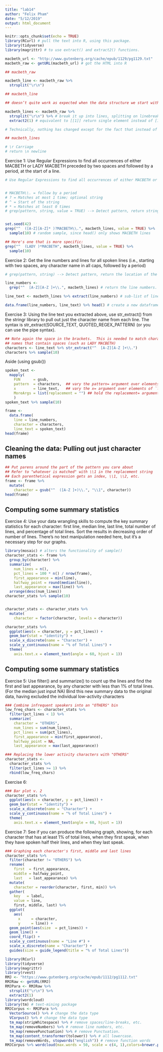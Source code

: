 ```yaml
---
title: "lab14"
author: "Felix Pham"
date: "5/12/2019"
output: html_document
---
```


```r
knitr::opts_chunk$set(echo = TRUE)
library(RCurl) # pull the text into R, using this package. 
library(tidyverse)
library(magrittr) # to use extract() and extract2() functions.

macbeth_url <- "http://www.gutenberg.org/cache/epub/1129/pg1129.txt"
macbeth_raw <- getURL(macbeth_url) # got the HTML into R

## macbeth_raw

macbeth_line <- macbeth_raw %>% 
  strsplit("\r\n")

## macbeth_line

## doesn’t quite work as expected when the data structure we start with is a list instead of a vector.

macbeth_lines <- macbeth_raw %>% 
  strsplit("\r\n") %>% # break it up into lines, splitting on linebreaks
  extract2(1) # equivalent to [[1]] return single element instead of [1] sub-list by using extract() extract2 mean 2 "[]".

# Technically, nothing has changed except for the fact that instead of it being a list of 1 "thing", now we extract the thing and make it stand on its own!

## macbeth_lines

# \r Carriage 
# return \n newline

```
Exercise 1: Use Regular Expressions to find all occurrences of either MACBETH or LADY MACBETH preceded by two spaces and followed by a period, at the start of a line.
```r
# Use Regular Expressions to find all occurrences of either MACBETH or LADY MACBETH preceded by two spaces and followed by a period, at the start of a line.


# MACBETH\\. = follow by a period
# ? = Matches at most 1 time; optional string
# ^ = Start of the string
# * = Matches at least 0 times
# grep(pattern, string, value = TRUE) --> Detect pattern, return string


set.seed(42)
grep("^  ([A-Z][A-Z]* )?MACBETH\\.", macbeth_lines, value = TRUE) %>% 
  sample(10) # random sample, since head() only shows MACBETH lines

```

```r

## Here's one that is more specific:
grep("^  (LADY )*MACBETH", macbeth_lines, value = TRUE) %>% 
  sample(10)

```
Exercise 2: Get the line numbers and lines for all spoken lines (i.e., starting with two spaces, any character name in all caps, followed by a period)

```r

# grep(pattern, string) --> Detect pattern, return the location of the string

line_numbers <-
  grep("^  [A-Z][A-Z ]+\\.", macbeth_lines) # return the line numbers.

line_text <- macbeth_lines %>% extract(line_numbers) # sub-list of line text based on line numbers

data.frame(line_numbers, line_text) %>% head() # create a new dataframe with those two variables.

```
Exercise 3: Using the line text you extracted above, use str_extract() from the stringr library to pull out just the character name from each line. The syntax is str_extract(SOURCE_TEXT, QUOTED_REGEX_PATTERN) (or you can use the pipe syntax).

```r

## Note again the space in the brackets.  This is needed to match character
## names that contain spaces (such as LADY MACBETH)
characters <- line_text %>% str_extract("^  [A-Z][A-Z ]+\\.")
characters %>% sample(10)

```
Aside (using gsub())

```r

spoken_text <- 
  mapply(
    FUN      = gsub, 
    pattern  = characters,  ## vary the pattern= argument over elements of `characters`
    x        = line_text,   ## vary the x= argument over elements of `line_text`
    MoreArgs = list(replacement = "") ## hold the replacement= argument fixed
    )
spoken_text %>% sample(10)

```

```r
frame <- 
  data.frame(
    line = line_numbers, 
    character = characters,
    line_text = spoken_text)
head(frame)

```
## Cleaning the data: Pulling out just character names

```r

## Put parens around the part of the pattern you care about
## Refer to "whatever is matched" with \\1 in the replacement string
## Each parenthetical expression gets an index, \\1, \\2, etc.
frame <- frame %>%
  mutate(
    character = gsub("^  ([A-Z ]+)\\.", "\\1", character))
head(frame)

```

## Computing some summary statistics

Exercise 4: Use your data wrangling skills to compute the key summary statistics for each character: first line, median line, last line, total number of lines, and percentage of total lines. Sort the results in decreasing order of number of lines. There’s no text manipulation needed here, but it’s a necessary step for our graphs.

```r

library(mosaic) # alters the functionality of sample()
character_stats <- frame %>%
  group_by(character) %>%
  summarize(
    num_lines = n(),
    pct_lines = 100 * n() / nrow(frame),
    first_appearance = min(line),
    halfway_point = round(median(line)),
    last_appearance = max(line)) %>%
  arrange(desc(num_lines))
character_stats %>% sample(10)


character_stats <- character_stats %>%
  mutate(
    character = factor(character, levels = character))

character_stats %>% 
  ggplot(aes(x = character, y = pct_lines)) +
  geom_bar(stat = "identity") +
  scale_x_discrete(name = "Character") +
  scale_y_continuous(name = "% of Total Lines") +
  theme(
    axis.text.x = element_text(angle = 60, hjust = 1))

```

## Computing some summary statistics

Exercise 5: Use filter() and summarize() to count up the lines and find the first and last appearance, by any character with less than 1% of total lines. (For the median just input NA) Bind this new summary data to the original data, having excluded the individual low-activity characters

```r
### Combine infrequent speakers into an "OTHERS" bin
low_freq_chars <- character_stats %>%
  filter(pct_lines < 1) %>%
  summarize(
    character = "OTHERS",
    num_lines = sum(num_lines),
    pct_lines = sum(pct_lines),
    first_appearance = min(first_appearance),
    halfway_point = NA,
    last_appearance = max(last_appearance))

### Replacing the lower activity characters with "OTHERS"
character_stats <- 
  character_stats %>% 
  filter(pct_lines >= 1) %>%
  rbind(low_freq_chars)    

```

Exercise 6:

```r
### Bar plot v. 2
character_stats %>% 
  ggplot(aes(x = character, y = pct_lines)) +
  geom_bar(stat = "identity") +
  scale_x_discrete(name = "Character") +
  scale_y_continuous(name = "% of Total Lines") +
  theme(
    axis.text.x = element_text(angle = 60, hjust = 1))

```

Exercise 7: See if you can produce the following graph, showing, for each character that has at least 1% of total lines, when they first speak, when they have spoken half their lines, and when they last speak.

```r

### Graphing each character's first, middle and last lines
character_stats %>%
  filter(character != "OTHERS") %>%  
  rename(
    first  = first_appearance, 
    middle = halfway_point, 
    last   = last_appearance) %>%
  mutate(
    character = reorder(character, first, min)) %>%
  gather(
    key   = label, 
    value = line, 
    first, middle, last) %>%
  ggplot(
    aes(
      x     = character, 
      y     = line)) +
  geom_point(aes(size  = pct_lines)) + 
  geom_line() +
  coord_flip() +
  scale_y_continuous(name = "Line #") +
  scale_x_discrete(name = "Character") +
  guides(size = guide_legend(title = "% of Total Lines"))

```
```r

library(RCurl)
library(tidyverse)
library(magrittr)
library(rvest)
RMJ <- "https://www.gutenberg.org/cache/epub/1112/pg1112.txt" 
RMJRaw <- getURL(RMJ)
RMJPara <- RMJRaw %>% 
  strsplit("\r\n") %>%
  extract2(1)
library(wordcloud)
library(tm) # text-mining package
RMJCorpus <- RMJPara %>% 
  VectorSource() %>% # change the data type
  VCorpus() %>% # change the data type
  tm_map(stripWhitespace) %>% # remove spaces/line-breaks, etc.
  tm_map(removeNumbers) %>% # remove line numbers, etc.
  tm_map(removePunctuation) %>% # remove Punctuation.
  tm_map(content_transformer(tolower)) %>% # all lowercase.
  tm_map(removeWords, stopwords("english")) # remove function words
RMJCorpus %>% wordcloud(max.words = 50, scale = c(4, 1),colors=brewer.pal(8, "Set1"), random.color = FALSE)

```

